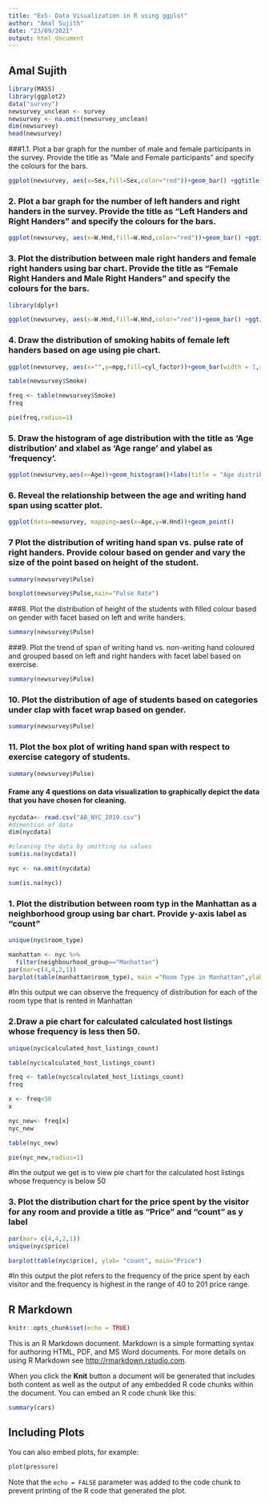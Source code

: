 ---
title: "Ex5- Data Visualization in R using ggplot"
author: "Amal Sujith"
date: "23/09/2021"
output: html_document
---

## Amal Sujith

```{r}
library(MASS)
library(ggplot2)
data("survey")
newsurvey_unclean <- survey
newsurvey <- na.omit(newsurvey_unclean)
dim(newsurvey)
head(newsurvey)
```




###1.1.	Plot a bar graph for the number of male and female participants in the survey. Provide the title as “Male and Female participants” and specify the colours for the bars.

```{r}
ggplot(newsurvey, aes(x=Sex,fill=Sex,color="red"))+geom_bar() +ggtitle("Male and Female participants")

```


### 2.	Plot a bar graph for the number of left handers and right handers in the survey. Provide the title as “Left Handers and Right Handers” and specify the colours for the bars.
```{r}
ggplot(newsurvey, aes(x=W.Hnd,fill=W.Hnd,color="red"))+geom_bar() +ggtitle("Left Handers and Right handers")
```


### 3.	Plot the distribution between male right handers and female right handers using bar chart. Provide the title as “Female Right Handers and Male Right Handers” and specify the colours for the bars.

```{r}
library(dplyr)
```

```{r}
ggplot(newsurvey, aes(x=W.Hnd,fill=W.Hnd,color="red"))+geom_bar() +ggtitle("Female Right Handers and Male Right Handers")
```

### 4.	Draw the distribution of smoking habits of female left handers based on age using pie chart.

```{r}
ggplot(newsurvey, aes(x="",y=mpg,fill=cyl_factor))+geom_bar(width = 1,stat='identity')+coord_polar("y",start = 0)

```
```{r}
table(newsurvey$Smoke)

```

```{r}
freq <- table(newsurvey$Smoke)
freq
```

```{r}

pie(freq,radius=1)
```

### 5.	Draw the histogram of age distribution with the title as ‘Age distribution’ and xlabel as ‘Age range’ and ylabel as ‘frequency’.
```{r}
ggplot(newsurvey,aes(x=Age))+geom_histogram()+labs(title = "Age distribution",y='frequency',x='Age Range')
```

### 6.	Reveal the relationship between the age and writing hand span using scatter plot.

```{r}
ggplot(data=newsurvey, mapping=aes(x=Age,y=W.Hnd))+geom_point()
```


### 7	Plot the distribution of writing hand span vs. pulse rate of right handers. Provide colour based on gender and vary the size of the point based on height of the student.
```{r}
summary(newsurvey$Pulse)

```

```{r}
boxplot(newsurvey$Pulse,main="Pulse Rate")
```

###8.	Plot the distribution of height of the students with filled colour based on gender with facet based on left and write handers.
```{r}
summary(newsurvey$Pulse)

```

###9.	Plot the trend of span of writing hand vs. non-writing hand coloured and grouped based on left and right handers with facet label based on exercise.
```{r}
summary(newsurvey$Pulse)

```

### 10.	Plot the distribution of age of students based on categories under clap with facet wrap based on gender.
```{r}
summary(newsurvey$Pulse)

```

### 11.	Plot the box plot of writing hand span with respect to exercise category of students.
```{r}
summary(newsurvey$Pulse)

```







#### Frame any 4 questions on data visualization to graphically depict the data that you have chosen for cleaning.

```{r}
nycdata<- read.csv("AB_NYC_2019.csv")
#dimention of data
dim(nycdata)
```

```{r}
#cleaning the data by omitting na values
sum(is.na(nycdata))
```

```{r}
nyc <- na.omit(nycdata)

sum(is.na(nyc))
```

### 1.	Plot the distribution between room typ in the Manhattan as a neighborhood group using bar chart. Provide y-axis label as “count”

```{r}
unique(nyc$room_type)
```

```{r}
manhattan <- nyc %>%
  filter(neighbourhood_group=="Manhattan") 
par(mar=c(4,4,2,1))
barplot(table(manhattan$room_type), main ="Room Type in Manhattan",ylab="count")

```
#In this output we can observe the frequency of distribution for each of the room type that is rented in Manhattan



### 2.Draw a pie chart for calculated calculated host listings whose frequency is less then 50.

```{r}
unique(nyc$calculated_host_listings_count)


```

```{r}
table(nyc$calculated_host_listings_count)
```

```{r}
freq <- table(nyc$calculated_host_listings_count)
freq
```

```{r}
x <- freq<50
x
```

```{r}
nyc_new<- freq[x]
nyc_new
```

```{r}
table(nyc_new)
```

```{r}
pie(nyc_new,radius=1)
```

#In the output we get is to view pie chart for the calculated host listings whose frequency is below 50



### 3.	Plot the distribution chart for the price spent by the visitor for any room and provide a title as “Price” and “count” as y label

```{r}
par(mar= c(4,4,2,1))
unique(nyc$price)
```

```{r}
barplot(table(nyc$price), ylab= "count", main="Price")
```


#In this output the plot refers to the frequency of the price spent by each visitor and the frequency is highest in the range of 40 to 201 price range.


## R Markdown

```{r setup, include=FALSE}
knitr::opts_chunk$set(echo = TRUE)
```

This is an R Markdown document. Markdown is a simple formatting syntax for authoring HTML, PDF, and MS Word documents. For more details on using R Markdown see <http://rmarkdown.rstudio.com>.

When you click the **Knit** button a document will be generated that includes both content as well as the output of any embedded R code chunks within the document. You can embed an R code chunk like this:

```{r cars}
summary(cars)
```

## Including Plots

You can also embed plots, for example:

```{r pressure, echo=FALSE}
plot(pressure)
```

Note that the `echo = FALSE` parameter was added to the code chunk to prevent printing of the R code that generated the plot.
